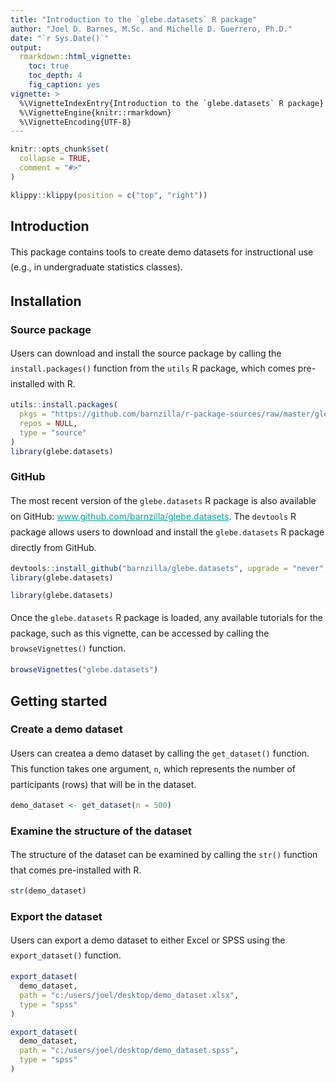```yaml
---
title: "Introduction to the `glebe.datasets` R package"
author: "Joel D. Barnes, M.Sc. and Michelle D. Guerrero, Ph.D."
date: "`r Sys.Date()`"
output: 
  rmarkdown::html_vignette:
    toc: true
    toc_depth: 4
    fig_caption: yes
vignette: >
  %\VignetteIndexEntry{Introduction to the `glebe.datasets` R package}
  %\VignetteEngine{knitr::rmarkdown}
  %\VignetteEncoding{UTF-8}
---
```


<style>
  img { border: 0;}
  p { margin-top: 1rem;line-height: 1.5rem; }
  a, a:visited { color: #00a79d; }
  a:hover { color: #333376; }
</style>

```r
knitr::opts_chunk$set(
  collapse = TRUE,
  comment = "#>"
)
```

```r
klippy::klippy(position = c("top", "right"))
```

## Introduction

This package contains tools to create demo datasets for instructional use (e.g., in undergraduate statistics classes).

## Installation
### Source package

Users can download and install the source package by calling the `install.packages()` function from the `utils` R package, which comes pre-installed with R.

```r
utils::install.packages(
  pkgs = "https://github.com/barnzilla/r-package-sources/raw/master/glebe.datasets_0.6.tar.gz",
  repos = NULL, 
  type = "source"
)
library(glebe.datasets)
```

### GitHub

The most recent version of the `glebe.datasets` R package is also available on GitHub: <a href="https://github.com/barnzilla/glebe.datasets" target="_blank">www.github.com/barnzilla/glebe.datasets</a>. The `devtools` R package allows users to download and install the `glebe.datasets` R package directly from GitHub.

```r
devtools::install_github("barnzilla/glebe.datasets", upgrade = "never", build_vignettes = TRUE, force = TRUE)
library(glebe.datasets)
```

```r
library(glebe.datasets)
```

Once the `glebe.datasets` R package is loaded, any available tutorials for the package, such as this vignette, can be accessed by calling the `browseVignettes()` function.

```r
browseVignettes("glebe.datasets")
```

## Getting started
### Create a demo dataset

Users can createa a demo dataset by calling the `get_dataset()` function. This function takes one argument, `n`, which represents the number of participants (rows) that will be in the dataset.

```r
demo_dataset <- get_dataset(n = 500)
```

### Examine the structure of the dataset

The structure of the dataset can be examined by calling the `str()` function that comes pre-installed with R.

```r
str(demo_dataset)
```

### Export the dataset

Users can export a demo dataset to either Excel or SPSS using the `export_dataset()` function.

```r
export_dataset(
  demo_dataset, 
  path = "c:/users/joel/desktop/demo_dataset.xlsx", 
  type = "spss"
)

export_dataset(
  demo_dataset, 
  path = "c:/users/joel/desktop/demo_dataset.spss", 
  type = "spss"
)
```
